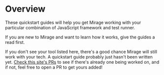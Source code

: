 # Overview

These quickstart guides will help you get Mirage working with your particular combination of JavaScript framework and test runner.

If you are new to Mirage and want to learn how it works, give <Link to='/docs/getting-started/introduction'>the guides</Link> a read first.

If you don't see your tool listed here, there's a good chance Mirage will still work with your tech. A quickstart guide probably just hasn't been written yet. [Check this site's PRs](https://github.com/miragejs/site/pulls) to see if there's already one being worked on, and if not, feel free to open a PR to get yours added!
